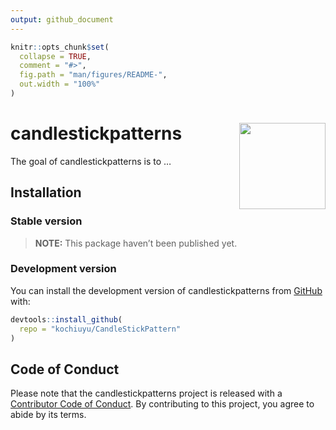 ```yaml
---
output: github_document
---
```


<!-- README.md is generated from README.Rmd. Please edit that file -->

```r
knitr::opts_chunk$set(
  collapse = TRUE,
  comment = "#>",
  fig.path = "man/figures/README-",
  out.width = "100%"
)
```

# candlestickpatterns <img src="man/figures/logo.png" align="right" height="138" alt="" />

<!-- badges: start -->
<!-- badges: end -->

The goal of candlestickpatterns is to ...

## Installation

### Stable version

> **NOTE:** This package haven't been published yet.

### Development version

You can install the development version of candlestickpatterns from [GitHub](https://github.com/) with:

```r
devtools::install_github(
  repo = "kochiuyu/CandleStickPattern"
)
```

## Code of Conduct
  
Please note that the candlestickpatterns project is released with a [Contributor Code of Conduct](https://contributor-covenant.org/version/2/1/CODE_OF_CONDUCT.html). By contributing to this project, you agree to abide by its terms.
